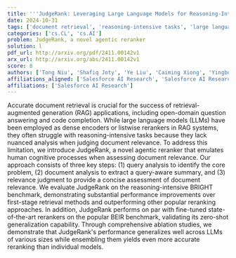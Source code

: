 ```yaml
---
title: '''JudgeRank: Leveraging Large Language Models for Reasoning-Intensive Reranking'''
date: 2024-10-31
tags: ['document retrieval', 'reasoning-intensive tasks', 'large language models', 'query analysis', 'BRIGHT benchmark', 'BEIR benchmark', 'ablation studies', 'zero-shot generalization', 'reranking', 'document analysis', 'retrieval-augmented generation', 'relevance judgment']
categories: ['cs.CL', 'cs.AI']
problem: JudgeRank, a novel agentic reranker
solution: l
pdf_url: http://arxiv.org/pdf/2411.00142v1
arx_url: http://arxiv.org/abs/2411.00142v1
score: 8
authors: ['Tong Niu', 'Shafiq Joty', 'Ye Liu', 'Caiming Xiong', 'Yingbo Zhou', 'Semih Yavuz']
affiliations_aligned: ['Salesforce AI Research', 'Salesforce AI Research', 'Salesforce AI Research', 'Salesforce AI Research', 'Salesforce AI Research', 'Salesforce AI Research']
affiliations: ['Salesforce AI Research']
---
```



Accurate document retrieval is crucial for the success of retrieval-augmented generation (RAG) applications, including open-domain question answering and code completion. While large language models (LLMs) have been employed as dense encoders or listwise rerankers in RAG systems, they often struggle with reasoning-intensive tasks because they lack nuanced analysis when judging document relevance. To address this limitation, we introduce JudgeRank, a novel agentic reranker that emulates human cognitive processes when assessing document relevance. Our approach consists of three key steps: (1) query analysis to identify the core problem, (2) document analysis to extract a query-aware summary, and (3) relevance judgment to provide a concise assessment of document relevance. We evaluate JudgeRank on the reasoning-intensive BRIGHT benchmark, demonstrating substantial performance improvements over first-stage retrieval methods and outperforming other popular reranking approaches. In addition, JudgeRank performs on par with fine-tuned state-of-the-art rerankers on the popular BEIR benchmark, validating its zero-shot generalization capability. Through comprehensive ablation studies, we demonstrate that JudgeRank's performance generalizes well across LLMs of various sizes while ensembling them yields even more accurate reranking than individual models.